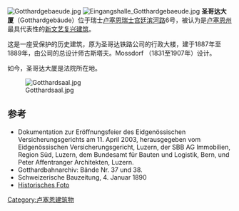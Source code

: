 [[File:Gotthardgebaeude.jpg|thumb]]
[[File:Eingangshalle_Gotthardgebaeude.jpg|thumb]]
'''圣哥达大厦'''（Gotthardgebäude）位于瑞士[[卢塞恩|卢塞恩]][[瑞士宫廷滨河路|瑞士宫廷滨河路]]6号，被认为是[[卢塞恩州|卢塞恩州]]最具代表性的[[新文艺复兴建筑|新文艺复兴建筑]]。

这是一座受保护的历史建筑，原为圣哥达铁路公司的行政大楼，建于1887年至1889年，由公司的总设计师古斯塔夫。Mossdorf （1831至1907年）设计。

如今，圣哥达大厦是法院所在地。

[[File:Gotthardsaal.jpg|thumb]]

== 参考 ==
* Dokumentation zur Eröffnungsfeier des Eidgenössischen Versicherungsgerichts am 11. April 2003, herausgegeben vom Eidgenössischen Versicherungsgericht, Luzern, der SBB AG Immobilien, Region Süd, Luzern, dem Bundesamt für Bauten und Logistik, Bern, und Peter Affentranger Architekten, Luzern.
* Gotthardbahnarchiv: Bände Nr. 37 und 38.
* Schweizerische Bauzeitung, 4. Januar 1890
* [https://web.archive.org/web/20150402135230/http://www.eisenbahn-bilder.com/db/details.php?image_id=91545&sessionid=38f75f90e727e634754e40531211ba67 Historisches Foto]

[[Category:卢塞恩建筑物|Category:卢塞恩建筑物]]